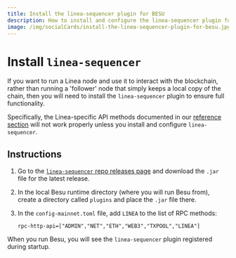 ```yaml
---
title: Install the linea-sequencer plugin for BESU
description: How to install and configure the linea-sequencer plugin for Besu
image: /img/socialCards/install-the-linea-sequencer-plugin-for-besu.jpg
---
```


# Install `linea-sequencer`

If you want to run a Linea node and use it to interact with the blockchain, rather than running a 
'follower' node that simply keeps a local copy of the chain, then you will need to install the 
`linea-sequencer` plugin to ensure full functionality.

Specifically, the Linea-specific API methods documented in our [reference section](/developers/reference/api)
will not work properly unless you install and configure `linea-sequencer`.

## Instructions

1. Go to the [`linea-sequencer` repo releases page](https://github.com/Consensys/linea-sequencer/releases)
and download the `.jar` file for the latest release. 

2. In the local Besu runtime directory (where you will run Besu from), create a directory called 
`plugins` and place the `.jar` file there.

3. In the `config-mainnet.toml` file, add `LINEA` to the list of RPC methods:

    ```
    rpc-http-api=["ADMIN","NET","ETH","WEB3","TXPOOL","LINEA"]
    ```

When you run Besu, you will see the `linea-sequencer` plugin registered during startup.
